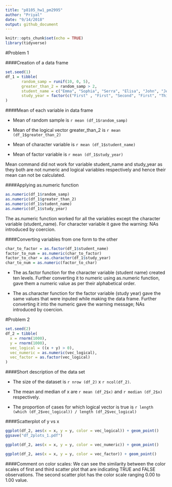 ```yaml
---
title: "p8105_hw1_pm2995"
author: "Priyal"
date: "9/14/2018"
output: github_document
---
```


```r
knitr::opts_chunk$set(echo = TRUE)
library(tidyverse)
```

#Problem 1


####Creation of a data frame


```r
set.seed(1)
df_1 = tibble( 
       random_samp = runif(10, 0, 5),
       greater_than_2 = random_samp > 2,
       student_name = c("Emma", "Sophia", "Serra", "Elisa", "John", "Jessica", "Ross", "Kaity", "Jo", "Luke"),
       study_year = factor(c("First" , "First", "Second", "First", "Third", "Second", "Second", "Third", "First", "First"))
)

```

####Mean of each variable in data frame

* Mean of random sample is `r mean (df_1$random_samp)`

* Mean of the logical vector greater_than_2 is `r mean (df_1$greater_than_2)`

* Mean of character variable is `r mean (df_1$student_name)`

* Mean of factor variable is `r mean (df_1$study_year)`

Mean command did not work for variable student_name and study_year as they both are not numeric and logical variables respectively and hence their mean can not be calculated.

####Applying as.numeric function

```r
as.numeric(df_1$random_samp)
as.numeric(df_1$greater_than_2)
as.numeric(df_1$student_name)
as.numeric(df_1$study_year)
```

The as.numeric function worked for all the variables except the character variable (student_name). For character variable it gave the warning: NAs introduced by coercion.

####Converting variables from one form to the other



```r
char_to_factor = as.factor(df_1$student_name)
factor_to_num = as.numeric(char_to_factor)
factor_to_char = as.character(df_1$study_year)
char_to_num = as.numeric(factor_to_char)
```

* The as.factor function for the character variable (student name) created ten levels. Further converting it to numeric using as.numeric function, gave them a numeric value as per their alphabetical order. 

* The as.character function for the factor variable (study year) gave the same values that were inputed while making the data frame. Further converting it into the numeric gave the warning message; NAs introduced by coercion.


#Problem 2

```r
set.seed(2)
df_2 = tibble(
  x = rnorm(1000),
  y = rnorm(1000),
  vec_logical = ((x + y) > 0),
  vec_numeric = as.numeric(vec_logical),
  vec_factor = as.factor(vec_logical)
)
```

####Short description of the data set

* The size of the dataset is `r nrow (df_2)` x `r ncol(df_2)`.

* The mean and median of x are `r mean (df_2$x)` and `r median (df_2$x)` respectively. 

* The proportion of cases for which logical vector is true is `r length (which (df_2$vec_logical)) / length (df_2$vec_logical)`

####Scatterplot of y vs x

```r

ggplot(df_2, aes(x = x, y = y, color = vec_logical)) + geom_point()
ggsave("df_2plots_1.pdf")

ggplot(df_2, aes(x = x, y = y, color = vec_numeric)) + geom_point()

ggplot(df_2, aes(x = x, y = y, color = vec_factor)) + geom_point()

```

####Comment on color scales:
We can see the similarity between the color scales of first and third scatter plot that are indicating TRUE and FALSE observations. The second scatter plot has the color scale ranging 0.00 to 1.00 value.
